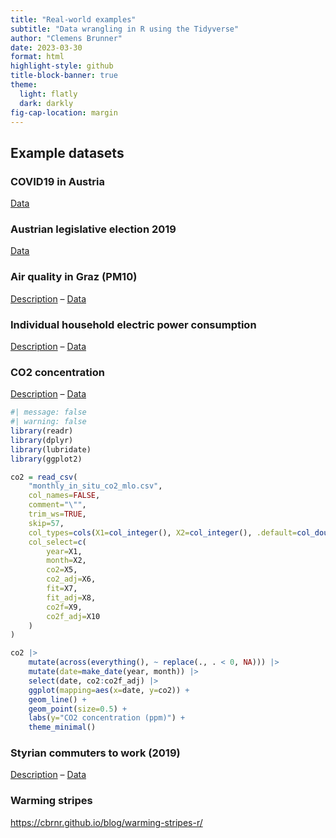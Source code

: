 ```yaml
---
title: "Real-world examples"
subtitle: "Data wrangling in R using the Tidyverse"
author: "Clemens Brunner"
date: 2023-03-30
format: html
highlight-style: github
title-block-banner: true
theme:
  light: flatly
  dark: darkly
fig-cap-location: margin
---
```


## Example datasets

### COVID19 in Austria

[Data](https://covid19-dashboard.ages.at/data/CovidFaelle_Timeline.csv)


### Austrian legislative election 2019

[Data](https://www.bmi.gv.at/412/Nationalratswahlen/Nationalratswahl_2019/files/endgultiges_Gesamtergebnis_NRW19_16102019.xlsx)


### Air quality in Graz (PM10)

[Description](https://www.umwelt.steiermark.at/cms/ziel/2060750/DE/) – [Data](http://app.luis.steiermark.at/luft2/suche.php?station1=172&station2=&komponente1=114&station3=&station4=&komponente2=&mittelwert=1)


### Individual household electric power consumption

[Description](http://archive.ics.uci.edu/ml/datasets/Individual+household+electric+power+consumption) – [Data](http://archive.ics.uci.edu/ml/machine-learning-databases/00235/household_power_consumption.zip)


### CO2 concentration

[Description](https://scrippsco2.ucsd.edu/data/atmospheric_co2/primary_mlo_co2_record.html) – [Data](https://scrippsco2.ucsd.edu/assets/data/atmospheric/stations/in_situ_co2/monthly/monthly_in_situ_co2_mlo.csv)

```r
#| message: false
#| warning: false
library(readr)
library(dplyr)
library(lubridate)
library(ggplot2)

co2 = read_csv(
    "monthly_in_situ_co2_mlo.csv",
    col_names=FALSE,
    comment="\"",
    trim_ws=TRUE,
    skip=57,
    col_types=cols(X1=col_integer(), X2=col_integer(), .default=col_double()),
    col_select=c(
        year=X1,
        month=X2,
        co2=X5,
        co2_adj=X6,
        fit=X7,
        fit_adj=X8,
        co2f=X9,
        co2f_adj=X10
    )
)

co2 |>
    mutate(across(everything(), ~ replace(., . < 0, NA))) |>
    mutate(date=make_date(year, month)) |>
    select(date, co2:co2f_adj) |>
    ggplot(mapping=aes(x=date, y=co2)) +
    geom_line() +
    geom_point(size=0.5) +
    labs(y="CO2 concentration (ppm)") +
    theme_minimal()
```


### Styrian commuters to work (2019)

[Description](https://www.data.gv.at/katalog/dataset/2f2616b2-4640-480b-a138-8ab089713a95) – [Data](https://service.stmk.gv.at/ogd/OGD_Data_ABT17/statistik/PENDLER/STMK_31102019_PENDLER.csv)


### Warming stripes

[https://cbrnr.github.io/blog/warming-stripes-r/](https://cbrnr.github.io/blog/warming-stripes-r/)
